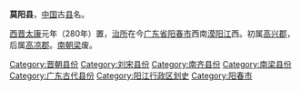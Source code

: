 '''莫阳县'''，[[中国|中国]]古[[县|县]]名。

[[西晋|西晋]][[太康_(西晋)|太康]]元年（280年）置，[[治所|治所]]在今[[广东省|广东省]][[阳春市|阳春市]]西南[[漠阳江|漠阳江]]西。初属[[高興郡_(三國)|高兴郡]]，后属[[高凉郡_(东汉)|高凉郡]]。[[南朝梁|南朝梁]]废。 

{{广东行政区划小作品}}
{{DEFAULTSORT:M}}
[[Category:晋朝县份|Category:晋朝县份]]
[[Category:刘宋县份|Category:刘宋县份]]
[[Category:南齐县份|Category:南齐县份]]
[[Category:南梁县份|Category:南梁县份]]
[[Category:广东古代县份|Category:广东古代县份]]
[[Category:阳江行政区划史|Category:阳江行政区划史]]
[[Category:阳春市|Category:阳春市]]